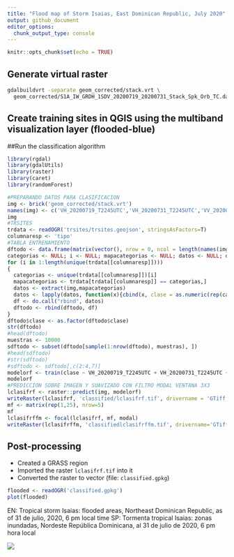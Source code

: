 ```yaml
---
title: "Flood map of Storm Isaias, East Dominican Republic, July 2020"
output: github_document
editor_options: 
  chunk_output_type: console
---
```


```r
knitr::opts_chunk$set(echo = TRUE)
```

## Generate virtual raster

```bash
gdalbuildvrt -separate geom_corrected/stack.vrt \
  geom_corrected/S1A_IW_GRDH_1SDV_20200719_20200731_Stack_Spk_Orb_TC.data/*.img
```

## Create training sites in QGIS using the multiband visualization layer (flooded-blue)


##Run the classification algorithm

```r
library(rgdal)
library(gdalUtils)
library(raster)
library(caret)
library(randomForest)
```


```r
#PREPARANDO DATOS PARA CLASIFICACION
img <- brick('geom_corrected/stack.vrt')
names(img) <- c('VH_20200719_T2245UTC','VH_20200731_T2245UTC','VV_20200719_T2245UTC','VV_20200731_T2245UTC')
img
#TRSITES
trdata <- readOGR('trsites/trsites.geojson', stringsAsFactors=T)
columnaresp <- 'tipo'
#TABLA ENTRENAMIENTO
dftodo <- data.frame(matrix(vector(), nrow = 0, ncol = length(names(img)) + 1))
categorias <- NULL; i <- NULL; mapacategorias <- NULL; datos <- NULL; df <- NULL
for (i in 1:length(unique(trdata[[columnaresp]])))
{
  categorias <- unique(trdata[[columnaresp]])[i]
  mapacategorias <- trdata[trdata[[columnaresp]] == categorias,]
  datos <- extract(img,mapacategorias)
  datos <- lapply(datos, function(x){cbind(x, clase = as.numeric(rep(categorias, nrow(x))))})
  df <- do.call("rbind", datos)
  dftodo <- rbind(dftodo, df)
}
dftodo$clase <- as.factor(dftodo$clase)
str(dftodo)
#head(dftodo)
muestras <- 10000
sdftodo <- subset(dftodo[sample(1:nrow(dftodo), muestras), ])
#head(sdftodo)
#str(sdftodo)
#sdftodo <- sdftodo[,c(2:4,7)]
modelorf <- train(clase ~ VH_20200719_T2245UTC + VH_20200731_T2245UTC + VV_20200719_T2245UTC + VV_20200731_T2245UTC, method = "rf", sdftodo)
modelorf
#PREDICCION SOBRE IMAGEN Y SUAVIZADO CON FILTRO MODAL VENTANA 3X3
lclasifrf <- raster::predict(img, modelorf)
writeRaster(lclasifrf, 'classified/lclasifrf.tif', drivername = 'GTiff')
mf <- matrix(rep(1,25), nrow=5)
mf
lclasifrffm <- focal(lclasifrf, mf, modal)
writeRaster(lclasifrffm, 'classifiedlclasifrffm.tif', drivername='GTiff')
```

## Post-processing

- Created a GRASS region
- Imported the raster `lclasifrf.tif` into it
- Converted the raster to vector (file: `classified.gpkg`)

```r
flooded <- readOGR('classified.gpkg')
plot(flooded)
```

EN: Tropical storm Isaias: flooded areas, Northeast Dominican Republic, as of 31 de julio, 2020, 6 pm local time
SP: Tormenta tropical Isaias: zonas inundadas, Nordeste República Dominicana, al 31 de julio de 2020, 6 pm hora local

![](gif/gif.gif)

